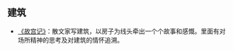 == 建筑 ==

* [[http://book.douban.com/subject/25905759/| 《故宫记》]]：散文家写建筑，以房子为线头牵出一个个故事和感慨。里面有对场所精神的思考及对建筑的情怀追溯。
